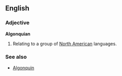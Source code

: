 ==English==
===Adjective===
{{wikipedia}}
'''Algonquian'''
#Relating to a group of [[North America]]n languages.
===See also===
*[[Algonquin]]